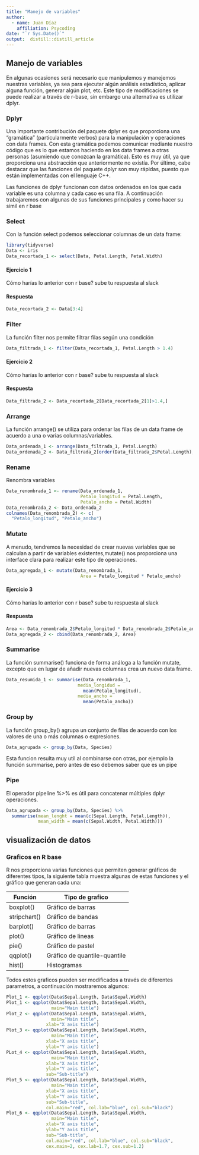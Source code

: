 ```yaml
---
title: "Manejo de variables"
author: 
  - name: Juan Díaz
    affiliation: Psycoding
date: "`r Sys.Date()`"
output:  distill::distill_article
---
```

## Manejo de variables

En algunas ocasiones será necesario que manipulemos y manejemos nuestras variables, ya sea para ejecutar algún análisis estadístico, aplicar alguna función, generar algún plot, etc. Este tipo de modificaciones se puede realizar a través de r-base, sin embargo una alternativa es utilizar dplyr.

### Dplyr 

Una importante contribución del paquete dplyr es que proporciona una "gramática" (particularmente verbos) para la manipulación y operaciones con data frames. Con esta gramática podemos comunicar mediante nuestro código que es lo que estamos haciendo en los data frames a otras personas (asumiendo que conozcan la gramática). Esto es muy útil, ya que proporciona una abstracción que anteriormente no existía. Por último, cabe destacar que las funciones del paquete dplyr son muy rápidas, puesto que están implementadas con el lenguaje C++.

Las funciones de dplyr funcionan con datos ordenados en los que cada variable es una columna y cada caso es una fila. A continuación trabajaremos con algunas de sus funciones principales y como hacer su simil en r base

### Select

Con la función select podemos seleccionar columnas de un data frame: 

```r
library(tidyverse)
Data <- iris
Data_recortada_1 <- select(Data, Petal.Length, Petal.Width)
```

#### Ejercicio 1

Cómo harías lo anterior con r base? sube tu respuesta al slack

#### Respuesta

```r
Data_recortada_2 <- Data[3:4]
```

### Filter

La función filter nos permite filtrar filas según una condición 

```r
Data_filtrada_1 <- filter(Data_recortada_1, Petal.Length > 1.4)
```

#### Ejercicio 2

Cómo harías lo anterior con r base? sube tu respuesta al slack

#### Respuesta

```r
Data_filtrada_2 <- Data_recortada_2[Data_recortada_2[1]>1.4,]
```

### Arrange

La función arrange() se utiliza para ordenar las filas de un data frame de acuerdo a una o varias columnas/variables. 

```r
Data_ordenada_1 <- arrange(Data_filtrada_1, Petal.Length)
Data_ordenada_2 <- Data_filtrada_2[order(Data_filtrada_2$Petal.Length),]
```

### Rename

Renombra variables

```r
Data_renombrada_1 <- rename(Data_ordenada_1, 
                            Petalo_longitud = Petal.Length,
                            Petalo_ancho = Petal.Width)
Data_renombrada_2 <- Data_ordenada_2
colnames(Data_renombrada_2) <- c(
  "Petalo_longitud", "Petalo_ancho")
```

### Mutate

A menudo, tendremos la necesidad de crear nuevas variables que se calculan a partir de variables existentes,mutate() nos proporciona una interface clara para realizar este tipo de operaciones. 

```r
Data_agregada_1 <- mutate(Data_renombrada_1, 
                            Area = Petalo_longitud * Petalo_ancho)
```

#### Ejercicio 3

Cómo harías lo anterior con r base? sube tu respuesta al slack

#### Respuesta

```r
Area <- Data_renombrada_2$Petalo_longitud * Data_renombrada_2$Petalo_ancho
Data_agregada_2 <- cbind(Data_renombrada_2, Area)
```

### Summarise

La función summarise() funciona de forma análoga a la función mutate, excepto que en lugar de añadir nuevas columnas crea un nuevo data frame.

```r
Data_resumida_1 <- summarise(Data_renombrada_1, 
                           media_longidud =     
                             mean(Petalo_longitud),
                           media_ancho =
                             mean(Petalo_ancho))
```

### Group by 

La función group_by() agrupa un conjunto de filas de acuerdo con los valores de una o más columnas o expresiones.

```r
Data_agrupada <- group_by(Data, Species)
```

Esta funcion resulta muy util al combinarse con otras, por ejemplo la función summarise, pero antes de eso debemos saber que es un pipe

### Pipe

El operador pipeline %>% es útil para concatenar múltiples dplyr operaciones. 

```r
Data_agrupada <- group_by(Data, Species) %>% 
  summarise(mean_lenght = mean(c(Sepal.Length, Petal.Length)),
            mean_width = mean(c(Sepal.Width, Petal.Width)))
```

## visualización de datos

### Graficos en R base 

R nos proporciona varias funciones que permiten generar gráficos de diferentes tipos, la siguiente tabla muestra algunas de estas funciones y el gráfico que generan cada una:

| Función | Tipo de grafico |
|---------|-----------------|
| boxplot() | Gráfico de barras|
| stripchart() | Gráfico de bandas |
| barplot() | Gráfico de barras |
| plot() | Gráfico de lineas |
| pie() | Gráfico de pastel |
| qqplot() | Gráfico de quantile-quantile |
| hist() | Histogramas|

Todos estos graficos pueden ser modificados a través de diferentes parametros, a continuación mostraremos algunos:

```r
Plot_1 <- qqplot(Data$Sepal.Length, Data$Sepal.Width)
Plot_1 <- qqplot(Data$Sepal.Length, Data$Sepal.Width,
                 main="Main title")
Plot_2 <- qqplot(Data$Sepal.Length, Data$Sepal.Width,
                 main="Main title",
               xlab="X axis title")
Plot_3 <- qqplot(Data$Sepal.Length, Data$Sepal.Width,
                 main="Main title", 
               xlab="X axis title", 
               ylab="Y axis title")
PLot_4 <- qqplot(Data$Sepal.Length, Data$Sepal.Width,
                 main="Main title",
               xlab="X axis title",
               ylab="Y axis title",
               sub="Sub-title")
Plot_5 <- qqplot(Data$Sepal.Length, Data$Sepal.Width,
                 main="Main title",
               xlab="X axis title",
               ylab="Y axis title",
               sub="Sub-title",
               col.main="red", col.lab="blue", col.sub="black")
Plot_6 <- qqplot(Data$Sepal.Length, Data$Sepal.Width, 
                 main="Main title",
               xlab="X axis title",
               ylab="Y axis title",
               sub="Sub-title",
               col.main="red", col.lab="blue", col.sub="black",
               cex.main=2, cex.lab=1.7, cex.sub=1.2)
```

